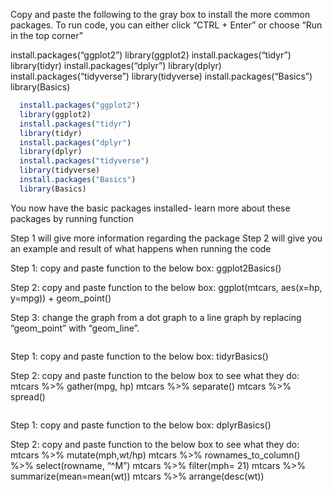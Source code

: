 Copy and paste the following to the gray box to install the more common packages. To run code, you can either click "CTRL + Enter" or choose "Run in the top corner"  

  install.packages("ggplot2")
  library(ggplot2)
  install.packages("tidyr")
  library(tidyr)
  install.packages("dplyr")
  library(dplyr)
  install.packages("tidyverse")
  library(tidyverse)
  install.packages("Basics")
  library(Basics)
  
``` {r, Install packages}

  install.packages("ggplot2")
  library(ggplot2)
  install.packages("tidyr")
  library(tidyr)
  install.packages("dplyr")
  library(dplyr)
  install.packages("tidyverse")
  library(tidyverse)
  install.packages("Basics")
  library(Basics)
```
  
You now have the basic packages installed- learn more about these packages by running function

Step 1 will give more information regarding the package
Step 2 will give you an example and result of what happens when running the code



Step 1: copy and paste function to the below box: ggplot2Basics()

Step 2: copy and paste function to the below box: 
  ggplot(mtcars, aes(x=hp, y=mpg)) +
    geom_point()
    

Step 3: change the graph from a dot graph to a line graph by replacing
"geom_point" with "geom_line". 


``` {r, ggplot2Basics}


  
```

Step 1: copy and paste function to the below box: tidyrBasics()

Step 2: copy and paste function to the below box to see what they do: 
mtcars %>% gather(mpg, hp)
mtcars %>% separate()
mtcars %>% spread()


``` {r, tidyrBasics}

  
```

Step 1: copy and paste function to the below box: dplyrBasics()

Step 2: copy and paste function to the below box to see what they do: 
mtcars %>% mutate(mph,wt/hp)
mtcars %>% rownames_to_column() %>%
select(rowname, "^M")
mtcars %>% filter(mph= 21)
mtcars %>% summarize(mean=mean(wt))
mtcars %>% arrange(desc(wt))



``` {r, dplyrBasics}



  
```
